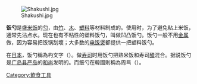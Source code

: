 [[File:Shakushi.jpg|thumb]]

'''饭勺'''是盛[[米饭|米饭]]的[[勺|勺]]，由[[竹|竹]]、[[木|木]]、[[塑料|塑料]]等材料制成的。使用时，为了避免粘上米饭，通常先沾点水。现在也有不粘性的塑料饭勺，叫做凹凸饭勺。饭勺一般不用[[金属|金属]]做，因为容易把饭锅刮壞；大多数的[[电饭煲|电饭煲]]都提供一把塑料饭勺。

在[[日本|日本]]，饭勺稱為杓文字（{{jpn|j=杓文字|hg=しゃもじ|rm=Shamoji|link=no}}）。做[[寿司|寿司]]时用饭勺把熟米饭和寿司[[醋|醋]]混合。据说饭勺是[[广岛县|广岛县]][[严岛|严岛]]的[[和尚|和尚]]发明的。而飯勺在韓國則稱為周巪（{{kor|k=주걱|hj=周巪|rm=Jugeog|link=no}}）。

[[Category:飲食工具|Category:飲食工具]]